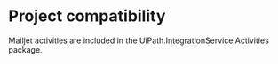 ﻿# Project compatibility

Mailjet activities are included in the
                UiPath.IntegrationService.Activities package.




|  |
| ---
